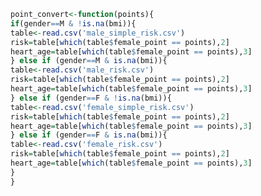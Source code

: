 ```r
point_convert<-function(points){
if(gender==M & !is.na(bmi)){
table<-read.csv('male_simple_risk.csv')
risk=table[which(table$female_point == points),2]
heart_age=table[which(table$female_point == points),3]
} else if (gender==M & is.na(bmi)){
table<-read.csv('male_risk.csv')
risk=table[which(table$female_point == points),2]
heart_age=table[which(table$female_point == points),3] 
} else if (gender==F & !is.na(bmi)){
table<-read.csv('female_simple_risk.csv')
risk=table[which(table$female_point == points),2]
heart_age=table[which(table$female_point == points),3]  
} else if (gender==F & is.na(bmi)){
table<-read.csv('female_risk.csv')
risk=table[which(table$female_point == points),2]
heart_age=table[which(table$female_point == points),3]  
}
}
```
